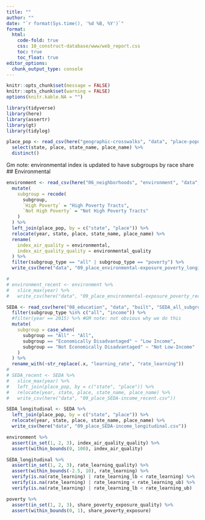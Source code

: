 ```yaml
---
title: ""
author: ""
date: "`r format(Sys.time(), '%d %B, %Y')`"
format:
  html:
    code-fold: true
    css: 10_construct-database/www/web_report.css
    toc: true
    toc_float: true
editor_options: 
  chunk_output_type: console
---
```


```r
knitr::opts_chunk$set(message = FALSE)
knitr::opts_chunk$set(warning = FALSE)
options(knitr.kable.NA = "")

```

```r
library(tidyverse)
library(here)
library(assertr)
library(gt)
library(tidylog)

```

```r
place_pop <- read_csv(here("geographic-crosswalks", "data", "place-populations.csv")) %>%
  select(state, place, state_name, place_name) %>%
  distinct()

```

Gm note: environmental index is updated to have subgroups by race share
## Environmental

```r
environment <- read_csv(here("06_neighborhoods", "environment", "data", "output", "environment_place_sub_all.csv"), guess_max = 5000) %>%
  mutate(
    subgroup = recode(
      subgroup,
      `High Poverty` = "High Poverty Tracts",
      `Not High Poverty` = "Not High Poverty Tracts"
    )
  ) %>% 
  left_join(place_pop, by = c("state", "place")) %>%
  relocate(year, state, place, state_name, place_name) %>%
  rename(
    index_air_quality = environmental,
    index_air_quality_quality = environmental_quality
  ) %>%
  filter(subgroup_type == "all" | subgroup_type == "poverty") %>%
  write_csv(here("data", "09_place_environmental-exposure_poverty_longitudinal.csv"))

# 
# environment_recent <- environment %>%
#   slice_max(year) %>%
#   write_csv(here("data", "09_place_environmental-exposure_poverty_recent.csv"))

```

```r
SEDA <- read_csv(here("08_education", "data", "built", "SEDA_all_subgroups_city.csv")) %>%
  filter(subgroup_type %in% c("all", "income")) %>%
  #filter(year == 2015) %>% #GM note: not obvious why we do this 
  mutate(
    subgroup = case_when(
      subgroup == "All" ~ "All",
      subgroup == "Economically Disadvantaged" ~ "Low Income",
      subgroup == "Not Economically Disadvantaged" ~ "Not Low-Income"
    )
  ) %>%
  rename_with(~str_replace(.x, "learning_rate", "rate_learning"))
# 
# SEDA_recent <- SEDA %>%
#   slice_max(year) %>%
#   left_join(place_pop, by = c("state", "place")) %>%
#   relocate(year, state, place, state_name, place_name) %>%
#   write_csv(here("data", "09_place_SEDA-income_recent.csv"))

SEDA_longitudinal <- SEDA %>%
  left_join(place_pop, by = c("state", "place")) %>%
  relocate(year, state, place, state_name, place_name) %>%
  write_csv(here("data", "09_place_SEDA-income_longitudinal.csv"))

```


```r
environment %>%
  assert(in_set(1, 2, 3), index_air_quality_quality) %>%
  assert(within_bounds(0, 100), index_air_quality)

SEDA_longitudinal %>%
  assert(in_set(1, 2, 3), rate_learning_quality) %>%
  assert(within_bounds(-2.5, 10), rate_learning) %>%
  verify(is.na(rate_learning) | rate_learning_lb < rate_learning) %>%
  verify(is.na(rate_learning) | rate_learning < rate_learning_ub) %>%
  verify(is.na(rate_learning) | rate_learning_lb < rate_learning_ub)

poverty %>%
  assert(in_set(1, 2, 3), share_poverty_exposure_quality) %>%
  assert(within_bounds(0, 1), share_poverty_exposure)
  
```

